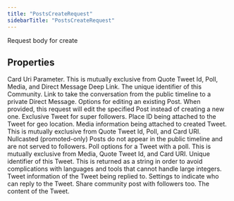 ```yaml
---
title: "PostsCreateRequest"
sidebarTitle: "PostsCreateRequest"
---
```


Request body for create

## Properties

<ResponseField name="cardUri" type="`string`">
Card Uri Parameter. This is mutually exclusive from Quote Tweet Id, Poll, Media, and Direct Message Deep Link.
</ResponseField>





<ResponseField name="communityId" type="`string`">
The unique identifier of this Community.
</ResponseField>





<ResponseField name="directMessageDeepLink" type="`string`">
Link to take the conversation from the public timeline to a private Direct Message.
</ResponseField>





<ResponseField name="editOptions" type="`Record`\<`string`, `any`\>" required>
Options for editing an existing Post. When provided, this request will edit the specified Post instead of creating a new one.
</ResponseField>





<ResponseField name="forSuperFollowersOnly" type="`boolean`">
Exclusive Tweet for super followers.
</ResponseField>





<ResponseField name="geo" type="`Record`\<`string`, `any`\>">
Place ID being attached to the Tweet for geo location.
</ResponseField>





<ResponseField name="media" type="`Record`\<`string`, `any`\>" required>
Media information being attached to created Tweet. This is mutually exclusive from Quote Tweet Id, Poll, and Card URI.
</ResponseField>





<ResponseField name="nullcast" type="`boolean`">
Nullcasted (promoted-only) Posts do not appear in the public timeline and are not served to followers.
</ResponseField>





<ResponseField name="poll" type="`Record`\<`string`, `any`\>" required>
Poll options for a Tweet with a poll. This is mutually exclusive from Media, Quote Tweet Id, and Card URI.
</ResponseField>





<ResponseField name="quoteTweetId" type="`string`">
Unique identifier of this Tweet. This is returned as a string in order to avoid complications with languages and tools that cannot handle large integers.
</ResponseField>





<ResponseField name="reply" type="`Record`\<`string`, `any`\>" required>
Tweet information of the Tweet being replied to.
</ResponseField>





<ResponseField name="replySettings" type="`string`">
Settings to indicate who can reply to the Tweet.
</ResponseField>





<ResponseField name="shareWithFollowers" type="`boolean`">
Share community post with followers too.
</ResponseField>





<ResponseField name="text" type="`string`">
The content of the Tweet.
</ResponseField>



